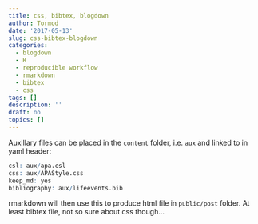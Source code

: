 ```yaml
---
title: css, bibtex, blogdown
author: Tormod
date: '2017-05-13'
slug: css-bibtex-blogdown
categories:
  - blogdown
  - R
  - reproducible workflow
  - rmarkdown
  - bibtex
  - css
tags: []
description: ''
draft: no
topics: []
---
```


Auxillary files can be placed in the `content` folder, i.e. `aux` and linked to in yaml header: 

```r
csl: aux/apa.csl
css: aux/APAStyle.css
keep_md: yes
bibliography: aux/lifeevents.bib
```

rmarkdown will then use this to produce html file in `public/post` folder. At least bibtex file, not so sure about css though... 